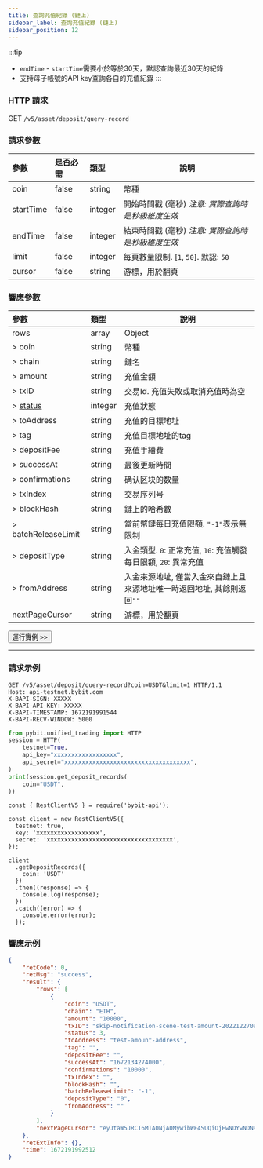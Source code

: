 ```yaml
---
title: 查詢充值紀錄 (鏈上)
sidebar_label: 查詢充值紀錄 (鏈上)
sidebar_position: 12
---
```


:::tip
* `endTime` - `startTime`需要小於等於30天，默認查詢最近30天的紀錄
* 支持母子帳號的API key查詢各自的充值紀錄
:::

### HTTP 請求
GET `/v5/asset/deposit/query-record`

### 請求參數
| 參數 | 是否必需 | 類型 | 說明|
|:----- |:-------|:-----|------ |
|coin |false |string |幣種 |
|startTime |false |integer |開始時間戳 (毫秒) _注意: 實際查詢時是秒級維度生效_ |
|endTime |false |integer |結束時間戳 (毫秒) _注意: 實際查詢時是秒級維度生效_ |
|limit |false |integer |每頁數量限制. [`1`, `50`]. 默認: `50`|
|cursor |false |string |游標，用於翻頁|

### 響應參數
| 參數 | 類型 | 說明|
|:----- |:-----|----- |
|rows |array|Object |
|> coin |string |幣種 |
|> chain |string|鏈名 |
|> amount |string|充值金額 |
|> txID |string|交易Id. 充值失敗或取消充值時為空 |
|> [status](../../enum#depositstatus) |integer|充值狀態 |
|> toAddress |string|充值的目標地址 |
|> tag |string|充值目標地址的tag |
|> depositFee |string|充值手續費 |
|> successAt |string|最後更新時間 |
|> confirmations |string|确认区块的数量 |
|> txIndex |string|交易序列号 |
|> blockHash |string|鏈上的哈希數 |
|> batchReleaseLimit|string|當前幣鏈每日充值限額. `"-1"`表示無限制|
|> depositType|string|入金類型. `0`: 正常充值, `10`: 充值觸發每日限額, `20`: 異常充值|
|> fromAddress|string|入金來源地址, 僅當入金來自鏈上且來源地址唯一時返回地址, 其餘則返回`""`|
|nextPageCursor |string |游標，用於翻頁|

<a href="/api-explorer/v5/asset/deposit-record"><Button>運行實例 >></Button></a>

---

### 請求示例

<Tabs groupId="programming-languages">
<TabItem value="http" label="HTTP">

```http
GET /v5/asset/deposit/query-record?coin=USDT&limit=1 HTTP/1.1
Host: api-testnet.bybit.com
X-BAPI-SIGN: XXXXX
X-BAPI-API-KEY: XXXXX
X-BAPI-TIMESTAMP: 1672191991544
X-BAPI-RECV-WINDOW: 5000
```

</TabItem>
<TabItem value="python" label="Python">

```python
from pybit.unified_trading import HTTP
session = HTTP(
    testnet=True,
    api_key="xxxxxxxxxxxxxxxxxx",
    api_secret="xxxxxxxxxxxxxxxxxxxxxxxxxxxxxxxxxxxx",
)
print(session.get_deposit_records(
    coin="USDT",
))
```

</TabItem>

<TabItem value="Node" label="Node.js">

```n4js
const { RestClientV5 } = require('bybit-api');

const client = new RestClientV5({
  testnet: true,
  key: 'xxxxxxxxxxxxxxxxxx',
  secret: 'xxxxxxxxxxxxxxxxxxxxxxxxxxxxxxxxxxxx',
});

client
  .getDepositRecords({
    coin: 'USDT'
  })
  .then((response) => {
    console.log(response);
  })
  .catch((error) => {
    console.error(error);
  });
```

</TabItem>
</Tabs>

### 響應示例

```json
{
    "retCode": 0,
    "retMsg": "success",
    "result": {
        "rows": [
            {
                "coin": "USDT",
                "chain": "ETH",
                "amount": "10000",
                "txID": "skip-notification-scene-test-amount-202212270944-533285-USDT",
                "status": 3,
                "toAddress": "test-amount-address",
                "tag": "",
                "depositFee": "",
                "successAt": "1672134274000",
                "confirmations": "10000",
                "txIndex": "",
                "blockHash": "",
                "batchReleaseLimit": "-1",
                "depositType": "0",
                "fromAddress": ""
            }
        ],
        "nextPageCursor": "eyJtaW5JRCI6MTA0NjA0MywibWF4SUQiOjEwNDYwNDN9"
    },
    "retExtInfo": {},
    "time": 1672191992512
}
```
